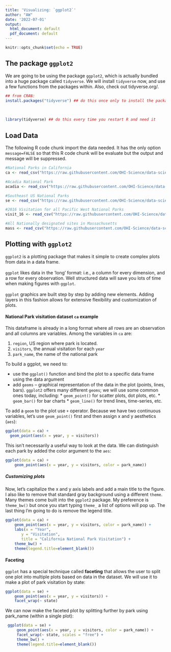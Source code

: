 ```yaml
---
title: 'Visualizing: `ggplot2`'
author: "AW"
date: '2022-07-01'
output:
  html_document: default
  pdf_document: default
---
```


```r
knitr::opts_chunk$set(echo = TRUE)
```

## The package `ggplot2`

We are going to be using the package `ggplot2`, which is actually bundled into a huge package called `tidyverse`. We will install `tidyverse` now, and use a few functions from the packages within. Also, check out tidyverse.org/.


```r
## from CRAN:
install.packages("tidyverse") ## do this once only to install the package on your computer.
```
<br />
```r
library(tidyverse) ## do this every time you restart R and need it 
```


## Load Data

The following R code chunk import the data needed. It has the only option `message=FALSE` so that this R code chunk will be evaluate but the output and message will be suppressed.

```r
#National Parks in California
ca <- read_csv("https://raw.githubusercontent.com/OHI-Science/data-science-training/master/data/ca.csv") 

#Acadia National Park
acadia <- read_csv("https://raw.githubusercontent.com/OHI-Science/data-science-training/master/data/acadia.csv")

#Southeast US National Parks
se <- read_csv("https://raw.githubusercontent.com/OHI-Science/data-science-training/master/data/se.csv")

#2016 Visitation for all Pacific West National Parks
visit_16 <- read_csv("https://raw.githubusercontent.com/OHI-Science/data-science-training/master/data/visit_16.csv")

#All Nationally designated sites in Massachusetts
mass <- read_csv("https://raw.githubusercontent.com/OHI-Science/data-science-training/master/data/mass.csv")
```


## Plotting with `ggplot2`

`ggplot2` is a plotting package that makes it simple to create complex plots from data in a data frame.  
<br />
`ggplot` likes data in the ‘long’ format: i.e., a column for every dimension, and a row for every observation. Well structured data will save you lots of time when making figures with `ggplot`.  
<br />
`ggplot` graphics are built step by step by adding new elements. Adding layers in this fashion allows for extensive flexibility and customization of plots.


#### National Park visitation dataset `ca` example

This dataframe is already in a long format where all rows are an observation and all columns are variables. Among the variables in `ca` are:

1. `region`, US region where park is located.
2. `visitors`, the annual visitation for each `year`
3. `park_name`, the name of the national park

To build a ggplot, we need to:

* use the `ggplot()` function and bind the plot to a specific data frame using the data argument
* add `geoms` – graphical representation of the data in the plot (points, lines, bars). `ggplot2` offers many different `geoms`; we will use some common ones today, including: * `geom_point()` for scatter plots, dot plots, etc. * `geom_bar()` for bar charts * `geom_line()` for trend lines, time-series, etc.

To add a `geom` to the plot use `+` operator. Because we have two continuous variables,
let’s use `geom_point()` first and then assign x and y aesthetics (`aes`):

```r
ggplot(data = ca) + 
  geom_point(aes(x = year, y = visitors))
```

This isn’t necessarily a useful way to look at the data. We can distinguish each park by added the color argument to the `aes`:

```r
ggplot(data = ca) +
    geom_point(aes(x = year, y = visitors, color = park_name))
```

##### Customizing plots

Now, let’s capitalize the x and y axis labels and add a main title to the figure. I also like to remove that standard gray background using a different `theme`. Many themes come built into the `ggplot2` package. My preference is `theme_bw()` but once you start typing `theme_` a list of options will pop up. The last thing I’m going to do is remove the legend title.

```r
ggplot(data = ca) +
    geom_point(aes(x = year, y = visitors, color = park_name)) +
    labs(x = "Year",
       y = "Visitation",
       title = "California National Park Visitation") +
    theme_bw() +
    theme(legend.title=element_blank())
```

#### Faceting

`ggplot` has a special technique called **faceting** that allows the user to split one plot into multiple plots based on data in the dataset. We will use it to make a plot of park visitation by state:

```r
ggplot(data = se) +
    geom_point(aes(x = year, y = visitors)) +
    facet_wrap(~ state)
```

We can now make the faceted plot by splitting further by park using park_name (within a single plot):

```r
 ggplot(data = se) +
     geom_point(aes(x = year, y = visitors, color = park_name)) +
     facet_wrap(~ state, scales = "free") +
     theme_bw() +
     theme(legend.title=element_blank())
```




